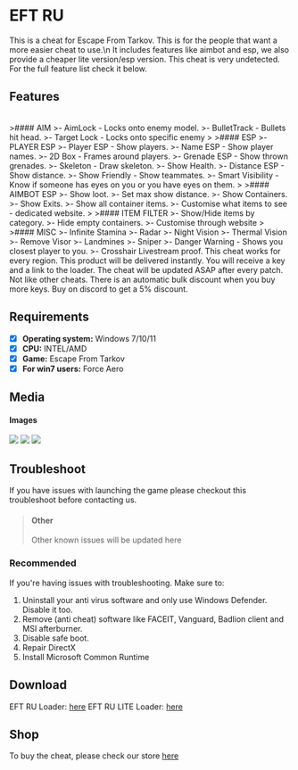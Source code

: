 # EFT RU

<div className="p-4 border border-gray-200 dark:border-gray-900 rounded mt-6">
This is a cheat for Escape From Tarkov. This is for the people that want a more easier cheat to use.\n It includes features like aimbot and esp, we also provide a cheaper lite version/esp version. 
This cheat is very undetected.
For the full feature list check it below.
</div>

## Features

<br />
>#### AIM
>- AimLock - Locks onto enemy model.
>- BulletTrack - Bullets hit head.
>- Target Lock - Locks onto specific enemy 
>
>#### ESP
>- PLAYER ESP
>- Player ESP - Show players.
>- Name ESP - Show player names.
>- 2D Box - Frames around players.
>- Grenade ESP - Show thrown grenades.
>- Skeleton - Draw skeleton.
>- Show Health.
>- Distance ESP - Show distance.
>- Show Friendly - Show teammates.
>- Smart Visibility - Know if someone has eyes on you or you have eyes on them.
>
>#### AIMBOT ESP
>- Show loot.
>- Set max show distance.
>- Show Containers.
>- Show Exits.
>- Show all container items.
>- Customise what items to see - dedicated website.
>
>#### ITEM FILTER
>- Show/Hide items by category.
>- Hide empty containers.
>- Customise through website
>
>#### MISC
>- Infinite Stamina
>- Radar
>- Night Vision
>- Thermal Vision
>- Remove Visor
>- Landmines
>- Sniper
>- Danger Warning - Shows you closest player to you.
>- Crosshair

<Callout>
Livestream proof.
This cheat works for every region.
This product will be delivered instantly. You will receive a key and a link to the loader.
The cheat will be updated ASAP after every patch. Not like other cheats.
There is an automatic bulk discount when you buy more keys.
Buy on discord to get a 5% discount.
</Callout>

## Requirements

- [x] **Operating system:** Windows 7/10/11
- [x] **CPU:** INTEL/AMD
- [x] **Game:** Escape From Tarkov
- [x] **For win7 users:** Force Aero

## Media

#### Images


<Image src="/screen1ru.png" width={960} height={540}/>
<Image src="/screen2ru.png" width={960} height={540}/>
<Image src="/screen3ru.png" width={960} height={540}/>


## Troubleshoot
If you have issues with launching the game please checkout this troubleshoot before contacting us.

>#### Other
>Other known issues will be updated here

### Recommended
If you're having issues with troubleshooting.
Make sure to:
1) Uninstall your anti virus software and only use Windows Defender. Disable it too.
2) Remove (anti cheat) software like FACEIT, Vanguard, Badlion client and MSI afterburner.
3) Disable safe boot.
4) Repair DirectX
5) Install Microsoft Common Runtime

## Download
EFT RU Loader: [here](https://mega.nz/file/J1QQySoB#U9JQA-CNDU-XYppkAeBOstDJcmiDiS9OCD2mcgns8jg)
EFT RU LITE Loader: [here](https://mega.nz/file/coByTRCQ#l8zAOUDp1xA-Eb180vwAAwQ6x1iL7HvkWvoGQLNPRUk)

## Shop
To buy the cheat, please check our store [here](https://monuzo.cc/)

